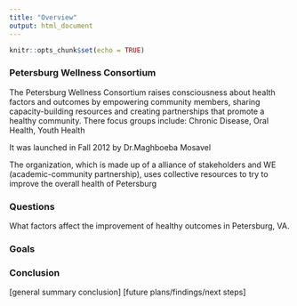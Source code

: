 ```yaml
---
title: "Overview"
output: html_document
---
```


```r
knitr::opts_chunk$set(echo = TRUE)
```

### Petersburg Wellness Consortium
The Petersburg Wellness Consortium raises consciousness about health factors and outcomes by empowering community members, sharing capacity-building resources and creating partnerships that promote a healthy community.
There focus groups include: Chronic Disease, Oral Health, Youth Health

It was launched in Fall 2012 by Dr.Maghboeba Mosavel 

The organization, which is made up of a alliance of stakeholders and WE (academic-community partnership), uses collective resources to try to improve the overall health of Petersburg

### Questions
What factors affect the improvement of healthy outcomes in Petersburg, VA. 

### Goals


### Conclusion
[general summary conclusion]
[future plans/findings/next steps]


```r

```



```r

```
